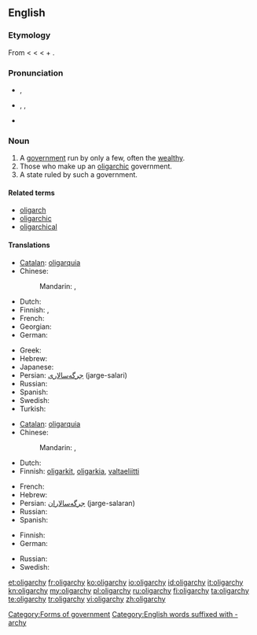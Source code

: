 ==English==

===Etymology===
From {{etyl|fr}} {{term|oligarchie|lang=fr}} < {{etyl|la}} {{term|oligarchia|lang=la}} < {{etyl|grc}} {{term|ὀλιγαρχία|sc=polytonic|tr=oligarchia|lang=grc}} < {{term|ὀλίγος|sc=polytonic|tr=oligos||few|lang=grc}} + {{term|ἀρχή|sc=polytonic|tr=archē||rule|lang=grc}}.

===Pronunciation===
* {{a|UK}} {{IPA|/ˈɒlɪɡɑːki/}}, {{SAMPA|/"QlIgA:ki/}}
* {{a|US}} {{enPR|älʹĭ-gär'kē|ōlʹĭ-gär'kē}}, {{IPA|/ˈɑːlɪˌɡɑrki/|/ˈoʊlɪˌɡɑrki/}}, {{SAMPA|/"A:lI%gArki/|/"oUlI%gArki/}}
* {{audio|en-uk-oligarchy.ogg|Audio (UK)}}

===Noun===
{{wikipedia}}
{{en-noun|oligarch|ies}}

# A [[government]] run by only a few, often the [[wealthy]].
# Those who make up an [[oligarchic]] government.
# A state ruled by such a government.

====Related terms====
* [[oligarch]]
* [[oligarchic]]
* [[oligarchical]]

====Translations====
{{trans-top|Government by only a few}}
* [[Catalan]]: [[oligarquia]] {{f}}
* Chinese:
*: Mandarin: {{t|cmn|寡頭政治|sc=Hani}}, {{t|cmn|寡头政治|tr=guǎtóu zhèngzhì|sc=Hani}}
* Dutch: {{t-|nl|oligarchie|f}}
* Finnish: {{t-|fi|harvainvalta}}, {{t+|fi|oligarkia}}
* French: {{t+|fr|oligarchie|f}}
* Georgian: {{t|ka|ოლიგარქია|sc=Geor|xs=Georgian}}
* German: {{t+|de|Oligarchie|f}}
{{trans-mid}}
* Greek: {{t|el|ολιγαρχία|f}}
* Hebrew: {{t+|he|אוליגרכיה|f}}
* Japanese: {{t|ja|寡頭政治|tr=かとうせいじ, katō seiji}}
* Persian: [[جرگه‌سالاری]] (jarge-salari)
* Russian: {{t|ru|олигархия|f|tr=oligárxija}}
* Spanish: {{t+|es|oligarquía|f}}
* Swedish: {{t|sv|oligarki|n}}
* Turkish: {{t+|tr|oligarşi}}
{{trans-bottom}}

{{trans-top|Those who make up an oligarchic government}}
* [[Catalan]]: [[oligarquia]] {{f}}
* Chinese:
*: Mandarin: {{t-|cmn|寡頭|sc=Hani}}, {{t-|cmn|寡头|tr=guǎtóu|sc=Hani}}
* Dutch: {{t-|nl|oligarchie|f}}
* Finnish: [[oligarkki|oligarkit]], [[oligarkia]], [[valtaeliitti]]
{{trans-mid}}
* French: {{t+|fr|oligarchie|f}}
* Hebrew: {{t+|he|אוליגרכיה|f}}
* Persian: [[جرگه‌سالاران]] (jarge-salaran)
* Russian: {{t|ru|олигархия|f|tr=oligárxija}}
* Spanish: {{t+|es|oligarquía|f}}
{{trans-bottom}}

{{trans-top|State ruled by such a government}}
* Finnish: {{t+|fi|oligarkia}}
* German: {{t+|de|Oligarchie|f}}
{{trans-mid}}
* Russian: {{t|ru|олигархия|f|tr=oligárxija}}
* Swedish: {{t|sv|oligarki|n}}
{{trans-bottom}}

[[Category:Forms of government]]
[[Category:English words suffixed with -archy]]

[[et:oligarchy]]
[[fr:oligarchy]]
[[ko:oligarchy]]
[[io:oligarchy]]
[[id:oligarchy]]
[[it:oligarchy]]
[[kn:oligarchy]]
[[my:oligarchy]]
[[pl:oligarchy]]
[[ru:oligarchy]]
[[fi:oligarchy]]
[[ta:oligarchy]]
[[te:oligarchy]]
[[tr:oligarchy]]
[[vi:oligarchy]]
[[zh:oligarchy]]